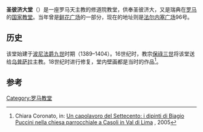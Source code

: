 {{Infobox church
|name= 圣彼济大堂
|image= Santa Brigida (piazza Farnese).jpg
|imagesize              = 300px
|location               = 罗马
|country                = 意大利
|denomination= [[罗马天主教|罗马天主教]]
|dedication= 圣彼济大
|built= 1513年
|address= 法尔内塞广场96号
|url= [http://www.brigidine.org Official Site]
}}
'''圣彼济大堂'''（{{lang-it|Santa Brigida a Campo de Fiori}}）是一座罗马天主教的修道院教堂，供奉圣彼济大，又是瑞典在[[罗马|罗马]]的[[罗马各国教堂|国家教堂]]。当年曾是[[鲜花广场|鲜花广场]]的一部分，现在的地址则是[[法尔内塞宫|法尔内塞广场]]96号。

==历史==
该堂始建于[[波尼法爵九世|波尼法爵九世]]时期（1389–1404）。16世纪时，教宗[[保祿三世|保祿三世]]将该堂送给[[乌普萨拉|乌普萨拉]]主教。18世纪时进行修复，堂内壁画都是当时的作品<ref>Chiara Coronato, in: [http://www.lionsgarfagnana.it/files/casoli.pdf Un capolavoro del Settecento: i dipinti di Biagio Puccini nella chiesa parrocchiale a Casoli in Val di Lima] {{Wayback|url=http://www.lionsgarfagnana.it/files/casoli.pdf |date=20150402131034 }}, 2005</ref>。

==参考==
{{reflist}}
{{coord|41|53|43|N|12|28|15|E|region:IT-RM_type:landmark_source:kolossus-dewiki|display=title}}
{{罗马地标}}
[[Category:罗马教堂|Category:罗马教堂]]
